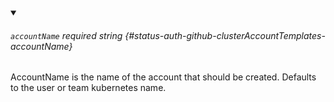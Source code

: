 
<details className="config-field" data-expandable="false" open>
<summary>

###### `accountName` <span className="config-field-required" data-required="false">required</span> <span className="config-field-type">string</span> <span className="config-field-default"></span> <span className="config-field-enum"></span> {#status-auth-github-clusterAccountTemplates-accountName}

AccountName is the name of the account that should
be created. Defaults to the user or team kubernetes name.

</summary>



</details>
